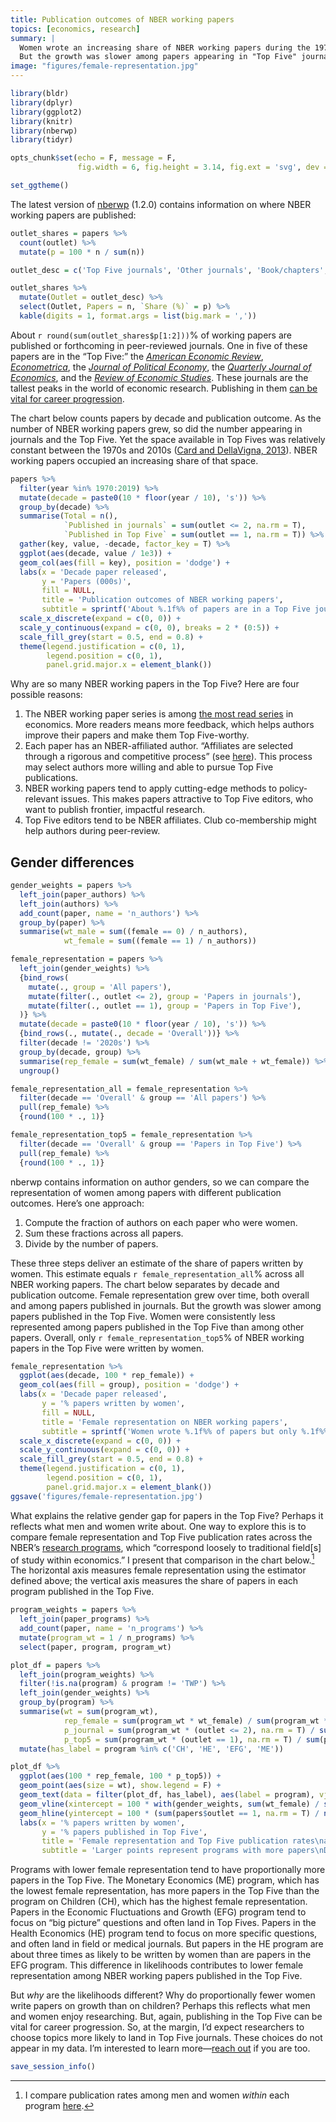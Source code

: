 ```yaml
---
title: Publication outcomes of NBER working papers
topics: [economics, research]
summary: |
  Women wrote an increasing share of NBER working papers during the 1970s through 2010s.
  But the growth was slower among papers appearing in "Top Five" journals.
image: "figures/female-representation.jpg"
---
```


```r
library(bldr)
library(dplyr)
library(ggplot2)
library(knitr)
library(nberwp)
library(tidyr)

opts_chunk$set(echo = F, message = F,
               fig.width = 6, fig.height = 3.14, fig.ext = 'svg', dev = 'svg')

set_ggtheme()
```

The latest version of [nberwp](https://github.com/bldavies/nberwp) (1.2.0) contains information on where NBER working papers are published:

```r
outlet_shares = papers %>%
  count(outlet) %>%
  mutate(p = 100 * n / sum(n))

outlet_desc = c('Top Five journals', 'Other journals', 'Book/chapters', 'Unpublished')

outlet_shares %>%
  mutate(Outlet = outlet_desc) %>%
  select(Outlet, Papers = n, `Share (%)` = p) %>%
  kable(digits = 1, format.args = list(big.mark = ','))
```

About `r round(sum(outlet_shares$p[1:2]))`% of working papers are published or forthcoming in peer-reviewed journals.
One in five of these papers are in the "Top Five:" the [*American Economic Review*](https://www.aeaweb.org/journals/aer), [*Econometrica*](https://www.econometricsociety.org/publications/econometrica/browse), the [*Journal of Political Economy*](https://www.journals.uchicago.edu/loi/jpe), the [*Quarterly Journal of Economics*](https://academic.oup.com/qje/issue), and the [*Review of Economic Studies*](https://academic.oup.com/restud/issue).
These journals are the tallest peaks in the world of economic research.
Publishing in them [can be vital for career progression](https://www.aeaweb.org/research/charts/publishing-promotion-economics-top-five).

The chart below counts papers by decade and publication outcome.
As the number of NBER working papers grew, so did the number appearing in journals and the Top Five.
Yet the space available in Top Fives was relatively constant between the 1970s and 2010s ([Card and DellaVigna, 2013](https://doi.org/10.1257/jel.51.1.144)).
NBER working papers occupied an increasing share of that space.

```r
papers %>%
  filter(year %in% 1970:2019) %>%
  mutate(decade = paste0(10 * floor(year / 10), 's')) %>%
  group_by(decade) %>%
  summarise(Total = n(),
            `Published in journals` = sum(outlet <= 2, na.rm = T),
            `Published in Top Five` = sum(outlet == 1, na.rm = T)) %>%
  gather(key, value, -decade, factor_key = T) %>%
  ggplot(aes(decade, value / 1e3)) +
  geom_col(aes(fill = key), position = 'dodge') +
  labs(x = 'Decade paper released',
       y = 'Papers (000s)',
       fill = NULL,
       title = 'Publication outcomes of NBER working papers',
       subtitle = sprintf('About %.1f%% of papers are in a Top Five journal', outlet_shares$p[1])) +
  scale_x_discrete(expand = c(0, 0)) +
  scale_y_continuous(expand = c(0, 0), breaks = 2 * (0:5)) +
  scale_fill_grey(start = 0.5, end = 0.8) +
  theme(legend.justification = c(0, 1),
        legend.position = c(0, 1),
        panel.grid.major.x = element_blank())
```

Why are so many NBER working papers in the Top Five?
Here are four possible reasons:

1. The NBER working paper series is among [the most read series](https://logec.repec.org/scripts/seriesstat.pf) in economics.
  More readers means more feedback, which helps authors improve their papers and make them Top Five-worthy.
2. Each paper has an NBER-affiliated author.
  "Affiliates are selected through a rigorous and competitive process" (see [here](https://www.nber.org/affiliated-scholars)).
  This process may select authors more willing and able to pursue Top Five publications.
3. NBER working papers tend to apply cutting-edge methods to policy-relevant issues.
  This makes papers attractive to Top Five editors, who want to publish frontier, impactful research.
4. Top Five editors tend to be NBER affiliates.
  Club co-membership might help authors during peer-review.

## Gender differences

```r
gender_weights = papers %>%
  left_join(paper_authors) %>%
  left_join(authors) %>%
  add_count(paper, name = 'n_authors') %>%
  group_by(paper) %>%
  summarise(wt_male = sum((female == 0) / n_authors),
            wt_female = sum((female == 1) / n_authors))
```

```r
female_representation = papers %>%
  left_join(gender_weights) %>%
  {bind_rows(
    mutate(., group = 'All papers'),
    mutate(filter(., outlet <= 2), group = 'Papers in journals'),
    mutate(filter(., outlet == 1), group = 'Papers in Top Five'),
  )} %>%
  mutate(decade = paste0(10 * floor(year / 10), 's')) %>%
  {bind_rows(., mutate(., decade = 'Overall'))} %>%
  filter(decade != '2020s') %>%
  group_by(decade, group) %>%
  summarise(rep_female = sum(wt_female) / sum(wt_male + wt_female)) %>%
  ungroup()

female_representation_all = female_representation %>%
  filter(decade == 'Overall' & group == 'All papers') %>%
  pull(rep_female) %>%
  {round(100 * ., 1)}

female_representation_top5 = female_representation %>%
  filter(decade == 'Overall' & group == 'Papers in Top Five') %>%
  pull(rep_female) %>%
  {round(100 * ., 1)}
```

nberwp contains information on author genders, so we can compare the representation of women among papers with different publication outcomes.
Here's one approach:

1. Compute the fraction of authors on each paper who were women.
2. Sum these fractions across all papers.
3. Divide by the number of papers.

These three steps deliver an estimate of the share of papers written by women.
This estimate equals `r female_representation_all`% across all NBER working papers.
The chart below separates by decade and publication outcome.
Female representation grew over time, both overall and among papers published in journals.
But the growth was slower among papers published in the Top Five.
Women were consistently less represented among papers published in the Top Five than among other papers.
Overall, only `r female_representation_top5`% of NBER working papers in the Top Five were written by women.

```r
female_representation %>%
  ggplot(aes(decade, 100 * rep_female)) +
  geom_col(aes(fill = group), position = 'dodge') +
  labs(x = 'Decade paper released',
       y = '% papers written by women',
       fill = NULL,
       title = 'Female representation on NBER working papers',
       subtitle = sprintf('Women wrote %.1f%% of papers but only %.1f%% of those in Top Fives', female_representation_all, female_representation_top5)) +
  scale_x_discrete(expand = c(0, 0)) +
  scale_y_continuous(expand = c(0, 0)) +
  scale_fill_grey(start = 0.5, end = 0.8) +
  theme(legend.justification = c(0, 1),
        legend.position = c(0, 1),
        panel.grid.major.x = element_blank())
ggsave('figures/female-representation.jpg')
```

What explains the relative gender gap for papers in the Top Five?
Perhaps it reflects what men and women write about.
One way to explore this is to compare female representation and Top Five publication rates across the NBER's [research programs](https://www.nber.org/programs-projects/programs-working-groups), which "correspond loosely to traditional field[s] of study within economics."
I present that comparison in the chart below.[^next-post]
The horizontal axis measures female representation using the estimator defined above; the vertical axis measures the share of papers in each program published in the Top Five.

[^next-post]: I compare publication rates among men and women *within* each program [here](/blog/gender-differences-publication-rates-nber-programs).

```r
program_weights = papers %>%
  left_join(paper_programs) %>%
  add_count(paper, name = 'n_programs') %>%
  mutate(program_wt = 1 / n_programs) %>%
  select(paper, program, program_wt)
```

```r
plot_df = papers %>%
  left_join(program_weights) %>%
  filter(!is.na(program) & program != 'TWP') %>%
  left_join(gender_weights) %>%
  group_by(program) %>%
  summarise(wt = sum(program_wt),
            rep_female = sum(program_wt * wt_female) / sum(program_wt * (wt_male + wt_female)),
            p_journal = sum(program_wt * (outlet <= 2), na.rm = T) / sum(program_wt),
            p_top5 = sum(program_wt * (outlet == 1), na.rm = T) / sum(program_wt)) %>%
  mutate(has_label = program %in% c('CH', 'HE', 'EFG', 'ME'))

plot_df %>%
  ggplot(aes(100 * rep_female, 100 * p_top5)) +
  geom_point(aes(size = wt), show.legend = F) +
  geom_text(data = filter(plot_df, has_label), aes(label = program), vjust = 0, nudge_y = 0.75) +
  geom_vline(xintercept = 100 * with(gender_weights, sum(wt_female) / sum(wt_male + wt_female)), lty = 'dashed', alpha = 0.5) +
  geom_hline(yintercept = 100 * (sum(papers$outlet == 1, na.rm = T) / nrow(papers)), lty = 'dashed', alpha = 0.5) +
  labs(x = '% papers written by women',
       y = '% papers published in Top Five',
       title = 'Female representation and Top Five publication rates\nacross NBER research programs',
       subtitle = 'Larger points represent programs with more papers\nDashed lines indicate base rates across all programs')
```

Programs with lower female representation tend to have proportionally more papers in the Top Five.
The Monetary Economics (ME) program, which has the lowest female representation, has more papers in the Top Five than the program on Children (CH), which has the highest female representation.
Papers in the Economic Fluctuations and Growth (EFG) program tend to focus on "big picture" questions and often land in Top Fives.
Papers in the Health Economics (HE) program tend to focus on more specific questions, and often land in field or medical journals.
But papers in the HE program are about three times as likely to be written by women than are papers in the EFG program.
This difference in likelihoods contributes to lower female representation among NBER working papers published in the Top Five.

But *why* are the likelihoods different?
Why do proportionally fewer women write papers on growth than on children?
Perhaps this reflects what men and women enjoy researching.
But, again, publishing in the Top Five can be vital for career progression.
So, at the margin, I'd expect researchers to choose topics more likely to land in Top Five journals.
These choices do not appear in my data.
I'm interested to learn more---[reach out](mailto:bldavies@stanford.edu) if you are too.

```r
save_session_info()
```
